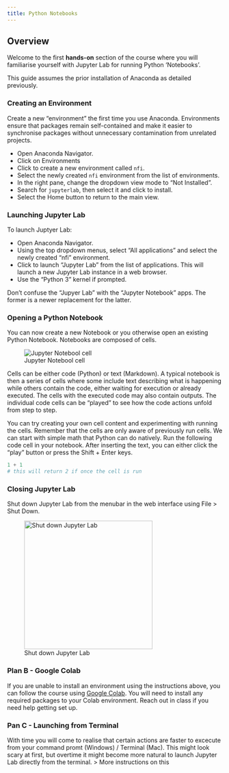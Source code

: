 ```yaml
---
title: Python Notebooks
---
```


## Overview

Welcome to the first **hands-on** section of the course where you will familiarise yourself with Jupyter Lab for running Python 'Notebooks'.

This guide assumes the prior installation of Anaconda as detailed previously.

### Creating an Environment

Create a new "environment" the first time you use Anaconda. Environments ensure that packages remain self-contained and make it easier to synchronise packages without unnecessary contamination from unrelated projects.

- Open Anaconda Navigator.
- Click on Environments
- Click to create a new environment called `nfi`.
- Select the newly created `nfi` environment from the list of environments.
- In the right pane, change the dropdown view mode to "Not Installed".
- Search for `jupyterlab`, then select it and click to install.
- Select the Home button to return to the main view.

### Launching Jupyter Lab

To launch Juptyer Lab:

- Open Anaconda Navigator.
- Using the top dropdown menus, select "All applications" and select the newly created "nfi" environment.
- Click to launch "Jupyter Lab" from the list of applications. This will launch a new Jupyter Lab instance in a web browser.
- Use the "Python 3" kernel if prompted.

::: {.callout-tip}
Don't confuse the "Jupyer Lab" with the "Jupyter Notebook" apps. The former is a newer replacement for the latter.
:::

### Opening a Python Notebook

You can now create a new Notebook or you otherwise open an existing Python Notebook. Notebooks are composed of cells.

![Jupyter Notebool cell](./images/jupyter-cell.png)

Cells can be either code (Python) or text (Markdown). A typical notebook is then a series of cells where some include text describing what is happening while others contain the code, either waiting for execution or already executed. The cells with the executed code may also contain outputs. The individual code cells can be "played" to see how the code actions unfold from step to step.

You can try creating your own cell content and experimenting with running the cells. Remember that the cells are only aware of previously run cells. We can start with simple math that Python can do natively. Run the following code cell in your notebook. After inserting the text, you can either click the “play” button or press the <span class="keystroke">Shift</span> + <span class="keystroke">Enter</span> keys.

```python
1 + 1
# this will return 2 if once the cell is run
```

### Closing Jupyter Lab

Shut down Jupyter Lab from the menubar in the web interface using [File]{.keystroke} > [Shut Down]{.keystroke}.

![Shut down Jupyter Lab](./images/jupyter-shut-down.png){width=300}

### Plan B - Google Colab

If you are unable to install an environment using the instructions above, you can follow the course using [Google Colab](https://colab.research.google.com). You will need to install any required packages to your Colab environment. Reach out in class if you need help getting set up.

### Pan C - Launching from Terminal

With time you will come to realise that certain actions are faster to excecute from your command promt (Windows) / Terminal (Mac). This might look scary at first, but overtime it might become more natural to launch Jupyter Lab directly from the terminal. 
> More instructions on this 